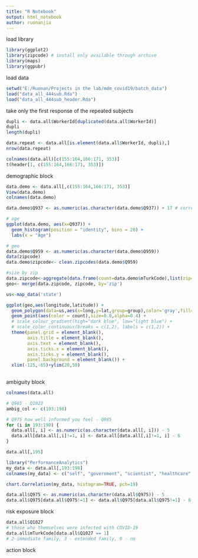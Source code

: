 ```yaml
---
title: "R Notebook"
output: html_notebook
author: ruonanjia
---
```


load library
```r
library(ggplot2)
library(zipcode) # install only available through archive
library(maps)
library(ggpubr)
```

load data
```r
setwd("E:/Ruonan/Projects in the lab/mdm_covid19/batch_data")
load("data_all_444sub.Rda")
load("data_all_444sub_header.Rda")

```

take only the first response of the repeated subjects
```r
dupli <- data.all$WorkerId[duplicated(data.all$WorkerId)] 
dupli
length(dupli)

data.repeat <- data.all[is.element(data.all$WorkerId, dupli),]
nrow(data.repeat)
```


```r
colnames(data.all)[c(155:164,166:171, 353)]
t(header[1, c(155:164,166:171, 353)])
```


demographic block
```r
data.demo <- data.all[,c(155:164,166:171, 353)]
View(data.demo)
colnames(data.demo)

data.demo$Q937 <- as.numeric(as.character(data.demo$Q937)) + 17 # correct coding

# age
ggplot(data.demo, aes(x=Q937)) +
  geom_histogram(position = "identity", bins = 20) +
  labs(x = "Age")

# geo
data.demo$Q959 <- as.numeric(as.character(data.demo$Q959))
data(zipcode)
data.demo$zipcode<- clean.zipcodes(data.demo$Q959)

#size by zip
data.zipcode<-aggregate(data.frame(count=data.demo$mTurkCode),list(zip=data.demo$zipcode),length)
geo<- merge(data.zipcode, zipcode, by='zip')

us<-map_data('state')

ggplot(geo,aes(longitude,latitude)) +
  geom_polygon(data=us,aes(x=long,y=lat,group=group),color='gray',fill=NA,alpha=.35) +
  geom_point(aes(color = count),size=0.8,alpha=0.4) + 
  # scale_colour_gradient(high="dark blue", low="light blue") +
  # scale_color_continuous(breaks = c(1,2), labels = c(1,2)) +
  theme(panel.grid = element_blank(),
        axis.title = element_blank(),
        axis.text = element_blank(),
        axis.ticks.x = element_blank(),
        axis.ticks.y = element_blank(),
        panel.background = element_blank()) +
  xlim(-125,-65)+ylim(20,50)
  

```

ambiguity block
```r
colnames(data.all)

# Q965 - Q1023
ambig_col <- c(193:198)

# Q975 how well informed you feel - Q985
for (i in 193:198) {
  data.all[, i] <- as.numeric(as.character(data.all[, i])) - 5
  data.all[data.all[,i]!=1, i] <- data.all[data.all[,i]!=1, i] - 6
}

data.all[,195]

library("PerformanceAnalytics")
my_data <- data.all[,193:198]
colnames(my_data) <- c("self", "government", "scientist", "healthcare", "economist", "familyfriends")

chart.Correlation(my_data, histogram=TRUE, pch=19)

data.all$Q975 <- as.numeric(as.character(data.all$Q975)) - 5
data.all$Q975[data.all$Q975!=1] <- data.all$Q975[data.all$Q975!=1] - 6 
```

risk exposure block
```r
data.all$Q1027
# those who themselves were infected with COVID-19
data.all$mTurkCode[data.all$Q1027 == 1]
# 2-immediate family, 3 - extended family, 9 - no
```

action block
```r

```



